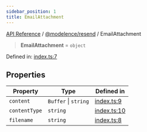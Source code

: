 ```yaml
---
sidebar_position: 1
title: EmailAttachment
---
```


[API Reference](/api-reference/@modelence/resend/type-aliases/../../../index) / [@modelence/resend](/api-reference/@modelence/resend/type-aliases/../index) / EmailAttachment

> **EmailAttachment** = `object`

Defined in: [index.ts:7](https://github.com/modelence/modelence/blob/90c00c5f59ec5153021760e5dfd26d4c23d21fbd/packages/resend/src/index.ts#L7)

## Properties

| Property | Type | Defined in |
| ------ | ------ | ------ |
| <a id="content"></a> `content` | `Buffer` \| `string` | [index.ts:9](https://github.com/modelence/modelence/blob/90c00c5f59ec5153021760e5dfd26d4c23d21fbd/packages/resend/src/index.ts#L9) |
| <a id="contenttype"></a> `contentType` | `string` | [index.ts:10](https://github.com/modelence/modelence/blob/90c00c5f59ec5153021760e5dfd26d4c23d21fbd/packages/resend/src/index.ts#L10) |
| <a id="filename"></a> `filename` | `string` | [index.ts:8](https://github.com/modelence/modelence/blob/90c00c5f59ec5153021760e5dfd26d4c23d21fbd/packages/resend/src/index.ts#L8) |
